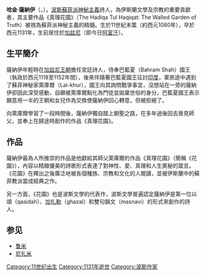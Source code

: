 {{unreferenced|time=2010-07-24T03:29:18+00:00}}
{{Infobox Writer <!-- for more information see [[:Template:Infobox_Writer/doc|:Template:Infobox Writer/doc]] -->
| name        = 萨纳伊<br />Sanai
| image       = Sanaei.jpg
| imagesize   = 200px
| caption     = 
| pseudonym   = 
| birthdate  = 约1080年
| birthplace = [[加兹尼|加兹尼]]
| deathdate  = 1131年
| deathplace = 
| occupation  = [[波斯文学|波斯诗人]]
| nationality = 
| period      = 
| genre       = 苏菲诗歌、智慧文学
| subject     = 
| movement    = 
| notableworks = 《真理花园》
| influences  = [[菲尔多西|菲尔多西]]
| influenced  = [[阿塔尔|阿塔尔]]、[[尼扎米|尼扎米]]、[[鲁米|鲁米]]、[[贾米|贾米]]
| website     = 
}}

'''哈金·薩納伊'''（{{lang-fa|حکیم ابوالمجد مجدود ‌بن آدم سنایی غزنوی}}，{{lang-en|Hakim Abul-Majd Majdūd ibn Ādam Sanā'ī Ghaznavi}}），[[波斯|波斯]][[蘇菲派|蘇菲派]][[神秘主義|神秘主義]]詩人，為伊斯蘭文學及宗教的重要貢獻者，其主要作品《真理花園》（The Hadiqa Tul Haqiqat: The Walled Garden of Truth）被視為蘇菲派神秘主義的精髓。生於11世紀末葉（約西元1080年），卒於西元1131年，生前居住於[[加兹尼|加兹尼]]（即今日[[阿富汗|阿富汗]]）。

== 生平簡介 ==
薩納伊年輕時在[[加兹尼王朝|加兹尼王朝]]擔任宮廷詩人，侍奉巴藍夏（Bahram Shah）國王（執政於西元1118至1152年間），後來伴隨著巴藍夏國王征討[[印度|印度]]，軍旅途中遇到了蘇菲神秘家萊庫爾（Lai-khur），國王向其詢問戰爭事宜，沒想站在一旁的薩納伊卻因此深受感動，自願被萊庫爾點化為門徒並拋棄世俗的身分，巴藍夏國王表示願意用一半的王朝和女兒作為交換使薩納伊回心轉意，但被拒絕了。

向萊庫爾學習了一段時間後，薩納伊獨自踏上朝聖之路，在多年過後回去晉見師父，並奉上在歸途時創作的作品《真理花園》。

== 作品 ==
薩納伊最為人所推崇的作品是他獻給其師父萊庫爾的作品《真理花園》（簡稱《花園》），內容以精緻優美的詩歌形式表達了對神性、愛、真理和人生奧秘的箴言。
《花園》在釋出之後廣泛地被各個種族、宗教和文化的人閱讀，並被伊斯蘭中的蘇菲教派當成經典之作。

另一方面，《花園》也是波斯文學的代表作，波斯文學普遍認定薩納伊是第一位以頌（qasidah）、[[加扎勒|加扎勒]]（ghazal）和雙句韻文（masnavi）的形式來創作的詩人。

== 参见 ==
* [[鲁米|鲁米]]
* [[尼扎米|尼扎米]]

{{Authority control}}
{{DEFAULTSORT:Sanai}}

[[Category:11世纪出生|Category:11世纪出生]]
[[Category:1131年逝世|Category:1131年逝世]]
[[Category:波斯作家|Category:波斯作家]]